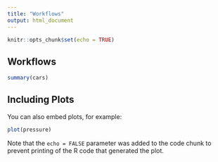 ```yaml
---
title: "Workflows"
output: html_document
---
```


```r
knitr::opts_chunk$set(echo = TRUE)
```

## Workflows

```r
summary(cars)
```

## Including Plots

You can also embed plots, for example:

```r
plot(pressure)
```

Note that the `echo = FALSE` parameter was added to the code chunk to prevent printing of the R code that generated the plot.
